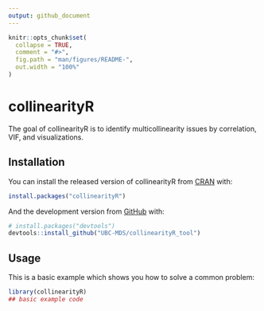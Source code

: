 ```yaml
---
output: github_document
---
```


<!-- README.md is generated from README.Rmd. Please edit that file -->

```r
knitr::opts_chunk$set(
  collapse = TRUE,
  comment = "#>",
  fig.path = "man/figures/README-",
  out.width = "100%"
)
```

# collinearityR

<!-- badges: start -->
<!-- badges: end -->

The goal of collinearityR is to identify multicollinearity issues by correlation, VIF, and visualizations.

## Installation

You can install the released version of collinearityR from [CRAN](https://CRAN.R-project.org) with:

``` r
install.packages("collinearityR")
```

And the development version from [GitHub](https://github.com/) with:

``` r
# install.packages("devtools")
devtools::install_github("UBC-MDS/collinearityR_tool")
```
## Usage

This is a basic example which shows you how to solve a common problem:

```r
library(collinearityR)
## basic example code
```

